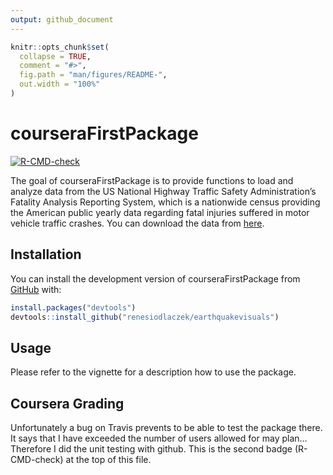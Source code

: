 ```yaml
---
output: github_document
---
```


<!-- README.md is generated from README.Rmd. Please edit that file -->

```r
knitr::opts_chunk$set(
  collapse = TRUE,
  comment = "#>",
  fig.path = "man/figures/README-",
  out.width = "100%"
)
```

# courseraFirstPackage

<!-- badges: start -->

[![R-CMD-check](https://github.com/renesiodlaczek/earthquakevisuals/actions/workflows/R-CMD-check.yaml/badge.svg)](https://github.com/renesiodlaczek/earthquakevisuals/actions/workflows/R-CMD-check.yaml)

<!-- badges: end -->

The goal of courseraFirstPackage is to provide functions to load and analyze data from the US National Highway Traffic Safety Administration's Fatality Analysis Reporting System, which is a nationwide census providing the American public yearly data regarding fatal injuries suffered in motor vehicle traffic crashes. You can download the data from [here](https://www.nhtsa.gov/file-downloads?p=nhtsa/downloads/FARS/).

## Installation

You can install the development version of courseraFirstPackage from [GitHub](https://github.com/) with:

``` r
install.packages("devtools")
devtools::install_github("renesiodlaczek/earthquakevisuals")
```

## Usage

Please refer to the vignette for a description how to use the package.

## Coursera Grading

Unfortunately a bug on Travis prevents to be able to test the package there. It says that I have exceeded the number of users allowed for may plan... Therefore I did the unit testing with github. This is the second badge (R-CMD-check) at the top of this file.
